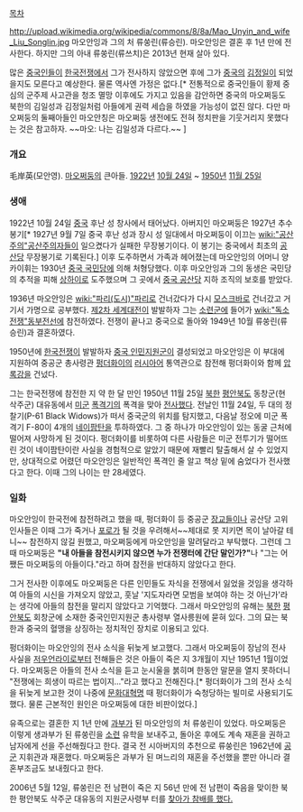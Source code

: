 [[목차]]

http://upload.wikimedia.org/wikipedia/commons/8/8a/Mao_Unyin_and_wife_Liu_Songlin.jpg
마오안잉과 그의 처 류쑹린(류승린). 마오안잉은 결혼 후 1년 만에 전사한다. 하지만 그의 아내 류쑹린(류쓰치)은 2013년 현재 살아 있다.

많은 [[중국인]]들이 [[한국전쟁]]에서 그가 전사하지 않았으면 후에 그가 [[중국]]의 [[김정일]]이 되었을지도 모른다고 예상한다. 물론 역사엔 가정은 없다.[* 전통적으로 중국인들이 황제 중심의 군주제 사고관을 청조 멸망 이후에도 가지고 있음을 감안하면 중국의 마오쩌둥도 북한의 김일성과 김정일처럼 아들에게 권력 세습을 하였을 가능성이 없진 않다. 다만 마오쩌둥의 둘째아들인 마오안칭은 마오쩌둥 생전에도 전혀 정치판을 기웃거리지 못했다는 것은 참고하자. ~~마오: 나는 김일성과 다르다.~~  ]

=== 개요 ===
毛岸英(모안영). [[마오쩌둥]]의 큰아들. [[1922년]] [[10월 24일]] ~ [[1950년]] [[11월 25일]]

=== 생애 ===
1922년 10월 24일 [[중국]] 후난 성 창사에서 태어났다. 아버지인 마오쩌둥은 1927년 추수 봉기[* 1927년 9월 7일 중국 후난 성과 장시 성 일대에서 마오쩌둥이 이끄는 [[wiki:"공산주의"공산주의자]]들이 일으켰다가 실패한 무장봉기이다. 이 봉기는 중국에서 최초의 [[공산당]] 무장봉기로 기록된다.] 이후 도주하면서 가족과 헤어졌는데 마오안잉의 어머니 양카이휘는 1930년 [[중국 국민당]]에 의해 처형당했다. 이후 마오안잉과 그의 동생은 국민당의 추적을 피해 [[상하이]]로 도주했으며 그 곳에서 [[중국 공산당]] 지하 조직의 보호를 받았다.

1936년 마오안잉은 [[wiki:"파리(도시)"파리]]로 건너갔다가 다시 [[모스크바]]로 건너갔고 거기서 가명으로 공부했다. [[제2차 세계대전]]이 발발하자 그는 [[소련군]]에 들어가 [[wiki:"독소전쟁"동부전선]]에 참전하였다. 전쟁이 끝나고 중국으로 돌아와 1949년 10월 류쑹린(류승린)과 결혼하였다.

1950년에 [[한국전쟁]]이 발발하자 [[중국 인민지원군]]이 결성되었고 마오안잉은 이 부대에 지원하여 중공군 총사령관 [[펑더화이]]의 [[러시아어]] 통역관으로 참전해 펑더화이와 함께 [[압록강]]을 건넜다. 

그는 한국전쟁에 참전한 지 약 한 달 만인 1950년 11월 25일 [[북한]] [[평안북도]] 동창군(현 삭주군) 대유동에서 [[미군]] [[폭격기]]의 폭격을 맞아 [[전사]]했다. 전날인 11월 24일, 두 대의 정찰기(P-61 Black Widows)가 떠서 중국군의 위치를 탐지했고, 다음날 정오에 미군 폭격기 F-80이 4개의 [[네이팜탄]]을 투하하였다. 그 중 하나가 마오안잉이 있는 동굴 근처에 떨어져 사망하게 된 것이다. 펑더화이를 비롯하여 다른 사람들은 미군 전투기가 떨어뜨린 것이 네이팜탄이란 사실을 경험적으로 알았기 때문에 재빨리 탈출해서 살 수 있었지만, 상대적으로 어렸던 마오안잉은 일반적인 폭격인 줄 알고 책상 밑에 숨었다가 전사했다고 한다. 이때 그의 나이는 만 28세였다.

=== 일화 ===
마오안잉이 한국전에 참전하려고 했을 때, 펑더화이 등 중공군 [[장교]]들이나 공산당 고위 인사들은 이때 그가 죽거나 [[포로]]가 될 것을 우려해서~~제대로 못 지키면 목이 날아갈 테니~~ 참전하지 않길 원했고, 마오쩌둥에게 마오안잉을 말려달라고 부탁했다. 그런데 그때 마오쩌둥은 '''"내 아들을 참전시키지 않으면 누가 전쟁터에 간단 말인가?"'''나 "그는 어쨌든 마오쩌둥의 아들이다."라고 하며 참전을 반대하지 않았다고 한다. 

그거 전사한 이후에도 마오쩌둥은 다른 인민들도 자식을 전쟁에서 잃었을 것임을 생각하여 아들의 시신을 가져오지 않았고, 훗날 '지도자라면 모범을 보여야 하는 것 아닌가'라는 생각에 아들의 참전을 말리지 않았다고 기억했다. 그래서 마오안잉의 유해는 [[북한]] [[평안북도]] 회창군에 소재한 중국인민지원군 총사령부 열사릉원에 묻혀 있다. 그의 묘는 북한과 중국의 혈맹을 상징하는 정치적인 장치로 이용되고 있다.

펑더화이는 마오안잉의 전사 소식을 뒤늦게 보고했다. 그래서 마오쩌둥이 장남의 전사 사실을 [[저우언라이]]로부터 전해들은 것은 아들이 죽은 지 3개월이 지난 1951년 1월이었다. 마오쩌둥은 아들의 전사 소식을 듣고 눈시울을 붉히며 한동안 말문을 열지 못하더니 "전쟁에는 희생이 따르는 법이지..."라고 했다고 전해진다.[* 펑더화이가 그의 전사 소식을 뒤늦게 보고한 것이 나중에 [[문화대혁명]] 때 펑더화이가 숙청당하는 빌미로 사용되기도 했다. 물론 근본적인 원인은 마오쩌둥에 대한 비판이었다.]

유족으로는 결혼한 지 1년 만에 [[과부]]가 된 마오안잉의 처 류쑹린이 있었다. 마오쩌둥은 이렇게 생과부가 된 류쑹린을 [[소련]] 유학을 보내주고, 돌아온 후에도 계속 재혼을 권하고 남자에게 선을 주선해줬다고 한다. 결국 전 시아버지의 추천으로 류쑹린은 1962년에 [[공군]] 지휘관과 재혼했다. 마오쩌둥은 과부가 된 며느리의 재혼을 주선했을 뿐만 아니라 결혼부조금도 보내줬다고 한다. 

2006년 5월 12일, 류쑹린은 전 남편이 죽은 지 56년 만에 전 남편이 죽음을 맞이한 북한 평안북도 삭주군 대유동의 지원군사령부 터를 [http://news.khan.co.kr/kh_news/khan_art_view.html?artid=200605281822181&code=970204 찾아가 참배를 했다.]
